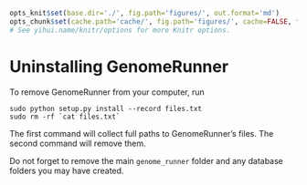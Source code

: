 ```r

opts_knit$set(base.dir='./', fig.path='figures/', out.format='md')
opts_chunk$set(cache.path='cache/', fig.path='figures/', cache=FALSE, tidy=TRUE, fig.keep='high', echo=TRUE, dpi=300, out.width=700, prompt=FALSE, comment='##', results='markup', eval=FALSE)
# See yihui.name/knitr/options for more Knitr options.
```

Uninstalling GenomeRunner
========================================================

To remove GenomeRunner from your computer, run

```
sudo python setup.py install --record files.txt
sudo rm -rf `cat files.txt`
```

The first command will collect full paths to GenomeRunner's files. The second command will remove them. 

Do not forget to remove the main `genome_runner` folder and any database folders you may have created.